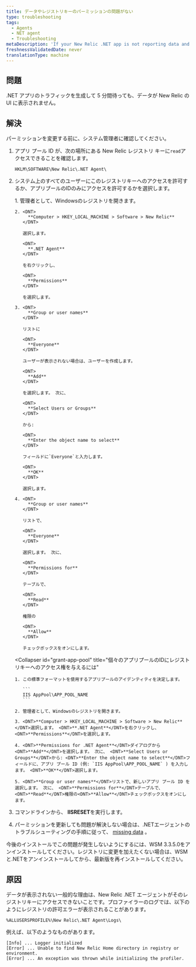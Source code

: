 ```yaml
---
title: データやレジストリキーのパーミッションの問題がない
type: troubleshooting
tags:
  - Agents
  - NET agent
  - Troubleshooting
metaDescription: 'If your New Relic .NET app is not reporting data and you see permissions errors for registry keys, follow these troubleshooting procedures.'
freshnessValidatedDate: never
translationType: machine
---
```


## 問題

.NET アプリのトラフィックを生成して 5 分間待っても、データが New Relic の UI に表示されません。

## 解決

<Callout variant="important">
  パーミッションを変更する前に、システム管理者に確認してください。
</Callout>

1. アプリ プール ID が、次の場所にある New Relic レジストリ キーに`read`アクセスできることを確認します。

   ```
   HKLM\SOFTWARE\New Relic\.NET Agent\
   ```

2. システム上のすべてのユーザーにこのレジストリキーへのアクセスを許可するか、アプリプールのIDのみにアクセスを許可するかを選択します。

   <CollapserGroup>
     <Collapser
       id="grant-everyone"
       title="Everyoneユーザーにレジストリキーへのアクセスを許可するには"
     >
       1. 管理者として、Windowsのレジストリを開きます。

       2. <DNT>
            **Computer > HKEY_LOCAL_MACHINE > Software > New Relic**
          </DNT>

          選択します。

          <DNT>
            **.NET Agent**
          </DNT>

          を右クリックし、

          <DNT>
            **Permissions**
          </DNT>

          を選択します。

       3. <DNT>
            **Group or user names**
          </DNT>

          リストに

          <DNT>
            **Everyone**
          </DNT>

          ユーザーが表示されない場合は、ユーザーを作成します。

          <DNT>
            **Add**
          </DNT>

          を選択します。 次に、

          <DNT>
            **Select Users or Groups**
          </DNT>

          から:

          <DNT>
            **Enter the object name to select**
          </DNT>

          フィールドに`Everyone`と入力します。

          <DNT>
            **OK**
          </DNT>

          選択します。

       4. <DNT>
            **Group or user names**
          </DNT>

          リストで、

          <DNT>
            **Everyone**
          </DNT>

          選択します。 次に、

          <DNT>
            **Permissions for**
          </DNT>

          テーブルで、

          <DNT>
            **Read**
          </DNT>

          権限の

          <DNT>
            **Allow**
          </DNT>

          チェックボックスをオンにします。
     </Collapser>

     <Collapser
       id="grant-app-pool"
       title="個々のアプリプールのIDにレジストリキーへのアクセス権を与えるには"
     >
       1. この標準フォーマットを使用するアプリプールのアイデンティティを決定します。

          ```
          IIS AppPool\APP_POOL_NAME
          ```

       2. 管理者として、Windowsのレジストリを開きます。

       3. <DNT>**Computer > HKEY_LOCAL_MACHINE > Software > New Relic**</DNT>選択します。 <DNT>**.NET Agent**</DNT>を右クリックし、 <DNT>**Permissions**</DNT>を選択します。

       4. <DNT>**Permissions for .NET Agent**</DNT>ダイアログから<DNT>**Add**</DNT>を選択します。 次に、 <DNT>**Select Users or Groups**</DNT>から: <DNT>**Enter the object name to select**</DNT>フィールドに、アプリ プール ID (例: `IIS AppPool\APP_POOL_NAME` ) を入力します。 <DNT>**OK**</DNT>選択します。

       5. <DNT>**Group or user names**</DNT>リストで、新しいアプリ プール ID を選択します。 次に、 <DNT>**Permissions for**</DNT>テーブルで、 <DNT>**Read**</DNT>権限の<DNT>**Allow**</DNT>チェックボックスをオンにします。
     </Collapser>
   </CollapserGroup>

3. コマンドラインから、 <DNT>**IISRESET**</DNT>を実行します。

4. パーミッションを更新しても問題が解決しない場合は、.NETエージェントのトラブルシューティングの手順に従って、 [missing data](/docs/agents/net-agent/troubleshooting/no-data-appears-net) 。

<Callout variant="tip">
  今後のインストールでこの問題が発生しないようにするには、WSM 3.3.5.0をアンインストールしてください。レジストリに変更を加えたくない場合は、WSMと.NETをアンインストールしてから、最新版を再インストールしてください。
</Callout>

## 原因

データが表示されない一般的な理由は、New Relic .NET エージェントがそのレジストリキーにアクセスできないことです。プロファイラーのログでは、以下のようにレジストリの許可エラーが表示されることがあります。

```
%ALLUSERSPROFILE%\New Relic\.NET Agent\Logs\
```

例えば、以下のようなものがあります。

```
[Info] ... Logger initialized
[Error] ... Unable to find New Relic Home directory in registry or environment.
[Error] ... An exception was thrown while initializing the profiler.
```
